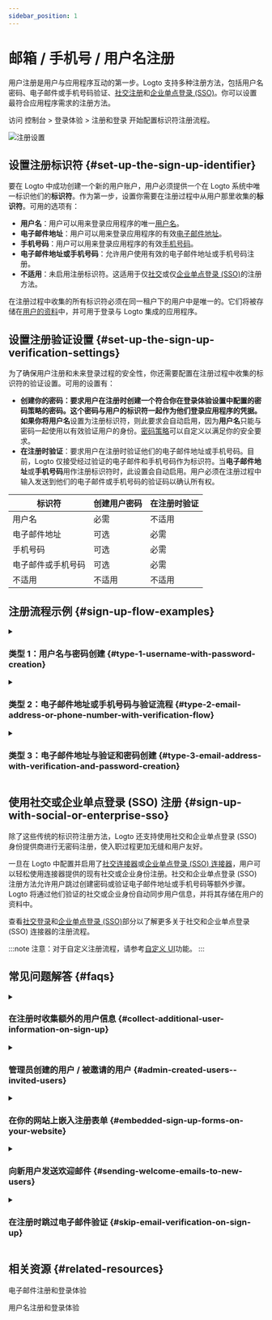 ```yaml
---
sidebar_position: 1
---
```


# 邮箱 / 手机号 / 用户名注册

用户注册是用户与应用程序互动的第一步。Logto 支持多种注册方法，包括用户名密码、电子邮件或手机号码验证、[社交注册](/end-user-flows/sign-up-and-sign-in/social-sign-in)和[企业单点登录 (SSO)](/end-user-flows/enterprise-sso)。你可以设置最符合应用程序需求的注册方法。

访问 <CloudLink to="/sign-in-experience/sign-up-and-sign-in">控制台 > 登录体验 > 注册和登录</CloudLink> 开始配置标识符注册流程。

<img src="/img/assets/sign-in-experience-sign-up.png" alt="注册设置" />

## 设置注册标识符 \{#set-up-the-sign-up-identifier}

要在 Logto 中成功创建一个新的用户账户，用户必须提供一个在 Logto 系统中唯一标识他们的**标识符**。作为第一步，设置你需要在注册过程中从用户那里收集的**标识符**。可用的选项有：

- **用户名**：用户可以用来登录应用程序的唯一[用户名](/user-management/user-data#username)。
- **电子邮件地址**：用户可以用来登录应用程序的有效[电子邮件地址](/user-management/user-data#primary_email)。
- **手机号码**：用户可以用来登录应用程序的有效[手机号码](/user-management/user-data#primary_phone)。
- **电子邮件地址或手机号码**：允许用户使用有效的电子邮件地址或手机号码注册。
- **不适用**：未启用注册标识符。这适用于仅[社交](/end-user-flows/sign-up-and-sign-in/social-sign-in)或仅[企业单点登录 (SSO)](/end-user-flows/enterprise-sso)的注册方法。

在注册过程中收集的所有标识符必须在同一租户下的用户中是唯一的。它们将被存储在[用户的资料](/user-management/user-data#user-profile)中，并可用于登录与 Logto 集成的应用程序。

## 设置注册验证设置 \{#set-up-the-sign-up-verification-settings}

为了确保用户注册和未来登录过程的安全性，你还需要配置在注册过程中收集的标识符的验证设置。可用的设置有：

- **创建你的密码：**要求用户在注册时创建一个符合你在登录体验设置中配置的密码策略的密码。这个密码与用户的标识符一起作为他们登录应用程序的凭据。如果你将**用户名**设置为注册标识符，则此要求会自动启用，因为**用户名**只能与密码一起使用以有效验证用户的身份。[密码策略](/end-user-flows/sign-up-and-sign-in/reset-password#set-up-password-policy)可以自定义以满足你的安全要求。
- **在注册时验证**：要求用户在注册时验证他们的电子邮件地址或手机号码。目前，Logto 仅接受经过验证的电子邮件和手机号码作为标识符。当**电子邮件地址**或**手机号码**用作注册标识符时，此设置会自动启用。用户必须在注册过程中输入发送到他们的电子邮件或手机号码的验证码以确认所有权。

| 标识符             | 创建用户密码 | 在注册时验证 |
| ------------------ | ------------ | ------------ |
| 用户名             | 必需         | 不适用       |
| 电子邮件地址       | 可选         | 必需         |
| 手机号码           | 可选         | 必需         |
| 电子邮件或手机号码 | 可选         | 必需         |
| 不适用             | 不适用       | 不适用       |

## 注册流程示例 \{#sign-up-flow-examples}

<details>
  <summary>

### 类型 1：用户名与密码创建 \{#type-1-username-with-password-creation}

</summary>

选择**用户名**作为注册标识符。创建你的密码被强制启用。

<img src="/img/assets/sign-up-username-password.png" alt="用户名和密码注册" />

</details>

<details>
  <summary>

### 类型 2：电子邮件地址或手机号码与验证流程 \{#type-2-email-address-or-phone-number-with-verification-flow}

</summary>

选择**电子邮件地址或手机号码**作为注册标识符。**在注册时验证**被强制启用。

<img src="/img/assets/sign-up-email-verification.png" alt="电子邮件或手机号码注册与验证" />

</details>

<details>
  <summary>

### 类型 3：电子邮件地址与验证和密码创建 \{#type-3-email-address-with-verification-and-password-creation}

</summary>

选择**电子邮件地址**作为注册标识符。**在注册时验证**被强制启用。启用**创建你的密码**以要求用户在注册时创建密码。（同样适用于手机号码注册流程）

<img src="/img/assets/sign-up-email-password.png" alt="电子邮件注册与验证和密码创建" />

</details>

## 使用社交或企业单点登录 (SSO) 注册 \{#sign-up-with-social-or-enterprise-sso}

除了这些传统的标识符注册方法，Logto 还支持使用社交和企业单点登录 (SSO) 身份提供商进行无密码注册，使入职过程更加无缝和用户友好。

一旦在 Logto 中配置并启用了[社交连接器](/connectors/social-connectors)或[企业单点登录 (SSO) 连接器](/connectors/enterprise-connectors)，用户可以轻松使用连接器提供的现有社交或企业身份注册。社交和企业单点登录 (SSO) 注册方法允许用户跳过创建密码或验证电子邮件地址或手机号码等额外步骤。Logto 将通过他们验证的社交或企业身份自动同步用户信息，并将其存储在用户的资料中。

查看[社交登录](/end-user-flows/sign-up-and-sign-in/social-sign-in/)和[企业单点登录 (SSO)](/end-user-flows/enterprise-sso/)部分以了解更多关于社交和企业单点登录 (SSO) 连接器的注册流程。

:::note
注意：对于自定义注册流程，请参考[自定义 UI](/customization/bring-your-ui/)功能。
:::

## 常见问题解答 \{#faqs}

<details>
  <summary>

### 在注册时收集额外的用户信息 \{#collect-additional-user-information-on-sign-up}

</summary>
  
要在注册时收集额外的用户资料信息（例如，全名、生日、公司名称），你有两个选择：

- **自托管入职流程**：在成功注册后将用户重定向到你自己的入职流程以进行可定制的数据收集。
- **自定义 UI**：使用我们的自定义 UI 功能和用户资料设置 API（即将推出）自定义你的注册流程。

</details>

<details>
  <summary>

### 管理员创建的用户 / 被邀请的用户 \{#admin-created-users--invited-users}

</summary>

了解如何实现[仅限邀请注册流程](/end-user-flows/sign-up-and-sign-in/disable-user-registration/#implement-an-invitation-only-sign-up-flow)。

</details>

<details>
  <summary>

### 在你的网站上嵌入注册表单 \{#embedded-sign-up-forms-on-your-website}

</summary>
  
Logto 目前不支持无头 API 用于登录和注册。你可以使用[自定义 UI](/customization/bring-your-ui/)功能将你自己的注册表单上传到 Logto，或使用登录参数将用户信息从你的网站填充到 Logto。了解更多关于用户标识符填充的信息，请参阅[认证 (Authentication) 参数](/end-user-flows/authentication-parameters/)。

</details>

<details>
  <summary>

### 向新用户发送欢迎邮件 \{#sending-welcome-emails-to-new-users}

</summary>

订阅 `User.Created` Webhook 事件以向新用户发送欢迎邮件。了解更多关于 [Webhook 事件](/developers/webhooks/webhooks-events/#data-mutation-hook-events)。

</details>

<details>
  <summary>

### 在注册时跳过电子邮件验证 \{#skip-email-verification-on-sign-up}

</summary>

目前，Logto 仅支持经过验证的电子邮件和手机号码作为标识符。验证过程是确保用户标识符的安全性和所有权所必需的。
对未经验证的电子邮件或手机号码的支持在我们的[路线图](https://logto.productlane.com/roadmap)上。请关注更新！

</details>

## 相关资源 \{#related-resources}

<Url href="https://www.youtube.com/watch?v=64rBXpWbScc">电子邮件注册和登录体验</Url>

<Url href="https://www.youtube.com/watch?v=chQxCJX6e6w">用户名注册和登录体验</Url>
